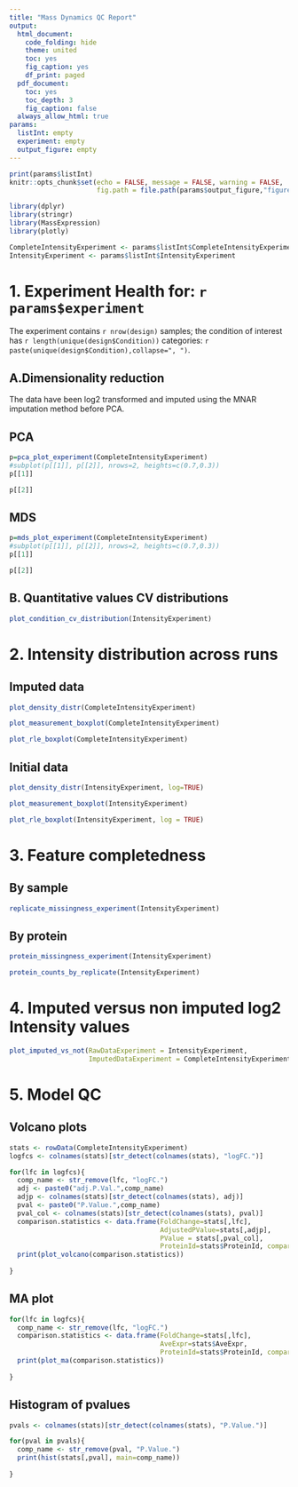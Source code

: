 ```yaml
---
title: "Mass Dynamics QC Report"
output:
  html_document:
    code_folding: hide
    theme: united
    toc: yes
    fig_caption: yes
    df_print: paged
  pdf_document:
    toc: yes
    toc_depth: 3
    fig_caption: false
  always_allow_html: true
params:
  listInt: empty
  experiment: empty
  output_figure: empty
---
```



```r
print(params$listInt)
knitr::opts_chunk$set(echo = FALSE, message = FALSE, warning = FALSE, 
                      fig.path = file.path(params$output_figure,"figures/"))
```

```r
library(dplyr)
library(stringr)
library(MassExpression)
library(plotly)

CompleteIntensityExperiment <- params$listInt$CompleteIntensityExperiment
IntensityExperiment <- params$listInt$IntensityExperiment

```


# 1. Experiment Health for: `r params$experiment`

The experiment contains `r nrow(design)` samples; the condition of interest has `r length(unique(design$Condition))` categories: `r paste(unique(design$Condition),collapse=", ")`.  

## A.Dimensionality reduction {.tabset .tabset-fade .tabset-pills}

The data have been log2 transformed and imputed using the MNAR imputation method before PCA. 

## PCA

```r
p=pca_plot_experiment(CompleteIntensityExperiment)
#subplot(p[[1]], p[[2]], nrows=2, heights=c(0.7,0.3))
p[[1]]
```

```r
p[[2]]
```

## MDS


```r
p=mds_plot_experiment(CompleteIntensityExperiment)
#subplot(p[[1]], p[[2]], nrows=2, heights=c(0.7,0.3))
p[[1]]
```

```r
p[[2]]
```


## B. Quantitative values CV distributions {.tabset .tabset-fade .tabset-pills}

```r
plot_condition_cv_distribution(IntensityExperiment)
```

# 2. Intensity distribution across runs {.tabset .tabset-fade .tabset-pills}

## Imputed data

```r
plot_density_distr(CompleteIntensityExperiment)
```


```r
plot_measurement_boxplot(CompleteIntensityExperiment)
```


```r
plot_rle_boxplot(CompleteIntensityExperiment)
```


## Initial data

```r
plot_density_distr(IntensityExperiment, log=TRUE)
```

```r
plot_measurement_boxplot(IntensityExperiment)
```


```r
plot_rle_boxplot(IntensityExperiment, log = TRUE)
```



# 3. Feature completedness {.tabset .tabset-fade .tabset-pills}

## By sample

```r
replicate_missingness_experiment(IntensityExperiment)
```


## By protein

```r
protein_missingness_experiment(IntensityExperiment)
```

```r
protein_counts_by_replicate(IntensityExperiment)
```


# 4. Imputed versus non imputed log2 Intensity values

```r
plot_imputed_vs_not(RawDataExperiment = IntensityExperiment,
                    ImputedDataExperiment = CompleteIntensityExperiment)
```

# 5. Model QC

## Volcano plots

```r
stats <- rowData(CompleteIntensityExperiment)
logfcs <- colnames(stats)[str_detect(colnames(stats), "logFC.")]

for(lfc in logfcs){
  comp_name <- str_remove(lfc, "logFC.")
  adj <- paste0("adj.P.Val.",comp_name)
  adjp <- colnames(stats)[str_detect(colnames(stats), adj)]
  pval <- paste0("P.Value.",comp_name)
  pval_col <- colnames(stats)[str_detect(colnames(stats), pval)]
  comparison.statistics <- data.frame(FoldChange=stats[,lfc],
                                      AdjustedPValue=stats[,adjp], 
                                      PValue = stats[,pval_col],
                                      ProteinId=stats$ProteinId, comparison=comp_name)
  print(plot_volcano(comparison.statistics))
  
}
```


## MA plot

```r
for(lfc in logfcs){
  comp_name <- str_remove(lfc, "logFC.")
  comparison.statistics <- data.frame(FoldChange=stats[,lfc],
                                      AveExpr=stats$AveExpr, 
                                      ProteinId=stats$ProteinId, comparison=comp_name)
  print(plot_ma(comparison.statistics))
  
}
```



## Histogram of pvalues

```r
pvals <- colnames(stats)[str_detect(colnames(stats), "P.Value.")]

for(pval in pvals){
  comp_name <- str_remove(pval, "P.Value.")
  print(hist(stats[,pval], main=comp_name))
  
}
```






